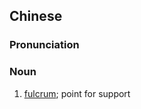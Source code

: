 {{also|支点}}
==Chinese==
{{zh-forms|s=支点}}

===Pronunciation===
{{zh-pron
|m=zhīdiǎn
|c=zi1 dim2
|mn=qz,tw,xm,zz:chi-tiám/qz,xm:ki-tiám
|cat=n
}}

===Noun===
{{zh-noun}}

# [[fulcrum]]; point for support